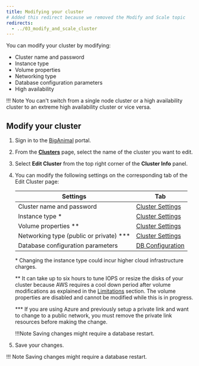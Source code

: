 ```yaml
---
title: Modifying your cluster
# Added this redirect because we removed the Modify and Scale topic
redirects:
  - ../03_modify_and_scale_cluster
---
```


You can modify your cluster by modifying:

-   Cluster name and password
-   Instance type
-   Volume properties
-   Networking type
-   Database configuration parameters
-   High availability

!!! Note
    You can't switch from a single node cluster or a high availability cluster to an extreme high availability cluster or vice versa.

## Modify your cluster

1.  Sign in to the [BigAnimal](https://portal.biganimal.com) portal.

2.  From the [**Clusters**](https://portal.biganimal.com/clusters) page, select the name of the cluster you want to edit.

3.  Select **Edit Cluster** from the top right corner of the **Cluster Info** panel.

4.  You can modify the following settings on the corresponding tab of the Edit Cluster page:

    | Settings                                 | Tab                                                                                |
    | ---------------------------------------- | ---------------------------------------------------------------------------------- |
    | Cluster name and password                | [Cluster Settings](../../getting_started/03_create_cluster/#cluster-settings-tab)  |
    | Instance type \*                         | [Cluster Settings](../../getting_started/03_create_cluster/#cluster-settings-tab)  |
    | Volume properties \**                    | [Cluster Settings](../../getting_started/03_create_cluster/#cluster-settings-tab) |    | Networking type (public or private) \** | [Cluster Settings](../../getting_started/03_create_cluster/#cluster-settings-tab)  |
    | Networking type (public or private) \*** | [Cluster Settings](../../getting_started/03_create_cluster/#cluster-settings-tab)|
    | Database configuration parameters        | [DB Configuration](05_db_configuration_parameters)                                 |

    \* Changing the instance type could incur higher cloud infrastructure charges.

    \** It can take up to six hours to tune IOPS or resize the disks of your cluster because AWS requires a cool down period after volume modifications as explained in the [Limitations](https://docs.aws.amazon.com/AWSEC2/latest/UserGuide/modify-volume-requirements.html) section. The volume properties are disabled and cannot be modified while this is in progress. 

    \*** If you are using Azure and previously setup a private link and want to change to a public network, you must remove the private link resources before making the change.

    !!!Note
    Saving changes might require a database restart.
  
5.  Save your changes.

 !!! Note
     Saving changes might require a database restart.
